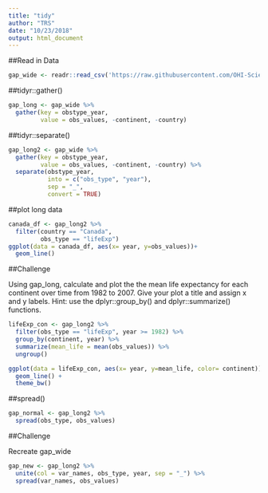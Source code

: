 ```yaml
---
title: "tidy"
author: "TRS"
date: "10/23/2018"
output: html_document
---
```


##Read in Data
```r
gap_wide <- readr::read_csv('https://raw.githubusercontent.com/OHI-Science/data-science-training/master/data/gapminder_wide.csv')
```

##tidyr::gather()
```r
gap_long <- gap_wide %>%
  gather(key = obstype_year,
         value = obs_values, -continent, -country)
```

##tidyr::separate()
```r
gap_long2 <- gap_wide %>%
  gather(key = obstype_year,
         value = obs_values, -continent, -country) %>%
  separate(obstype_year,
           into = c("obs_type", "year"),
           sep = "_",
           convert = TRUE)
```

##plot long data
```r
canada_df <- gap_long2 %>%
  filter(country == "Canada",
         obs_type == "lifeExp")
ggplot(data = canada_df, aes(x= year, y=obs_values))+
  geom_line()
```

##Challenge

Using gap_long, calculate and plot the the mean life expectancy for each continent over time from 1982 to 2007. Give your plot a title and assign x and y labels. Hint: use the dplyr::group_by() and dplyr::summarize() functions.

```r
lifeExp_con <- gap_long2 %>%
  filter(obs_type == "lifeExp", year >= 1982) %>%
  group_by(continent, year) %>%
  summarize(mean_life = mean(obs_values)) %>%
  ungroup()

ggplot(data = lifeExp_con, aes(x= year, y=mean_life, color= continent))+
  geom_line() +
  theme_bw()
```

##spread()
```r
gap_normal <- gap_long2 %>% 
  spread(obs_type, obs_values)
```

##Challenge

Recreate gap_wide

```r
gap_new <- gap_long2 %>%
  unite(col = var_names, obs_type, year, sep = "_") %>%
  spread(var_names, obs_values)
```

